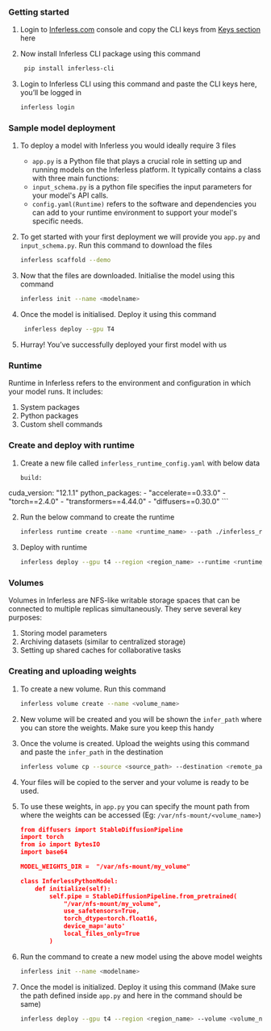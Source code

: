 ### Getting started

1. Login to [Inferless.com](https://inferless.com/) console and copy the CLI keys from [Keys section](https://console.inferless.com/user/settings?current-tab=keys) here
2. Now install Inferless CLI package using this command
    
    ```bash
     pip install inferless-cli
    ```
    
3. Login to Inferless CLI using this command and paste the CLI keys here, you’ll be logged in
    
    ```bash
    inferless login
    ```
    

### Sample model deployment

1. To deploy a model with Inferless you would ideally require 3 files
    - `app.py` is a Python file that plays a crucial role in setting up and running models on the Inferless platform. It typically contains a class with three main functions:
    - `input_schema.py` is a python file specifies the input parameters for your model's API calls.
    - `config.yaml(Runtime)` refers to the software and dependencies you can add to your runtime environment to support your model's specific needs.
2. To get started with your first deployment we will provide you `app.py` and `input_schema.py`. Run this command to download the files
    
    ```bash
    inferless scaffold --demo 
    ```
    
3. Now that the files are downloaded. Initialise the model using this command
    
    ```bash
    inferless init --name <modelname>
    ```
    
4. Once the model is initialised. Deploy it using this command
    
    ```bash
     inferless deploy --gpu T4 
    ```
    
5. Hurray! You’ve successfully deployed your first model with us

### Runtime

Runtime in Inferless refers to the environment and configuration in which your model runs. It includes:

1. System packages
2. Python packages
3. Custom shell commands

### Create and deploy with runtime

1. Create a new file called `inferless_runtime_config.yaml` with below data
    
    ```bash
    build:
  cuda_version: "12.1.1"
  python_packages:
    - "accelerate==0.33.0"
    - "torch==2.4.0"
    - "transformers==4.44.0"
    - "diffusers==0.30.0"
    ```

2. Run the below command to create the runtime
    
    ```bash
    inferless runtime create --name <runtime_name> --path ./inferless_runtime_config.yaml
    ```

3. Deploy with runtime
    
    ```bash
    inferless deploy --gpu t4 --region <region_name> --runtime <runtime_name> 
    ```

### Volumes

Volumes in Inferless are NFS-like writable storage spaces that can be connected to multiple replicas simultaneously. They serve several key purposes:

1. Storing model parameters
2. Archiving datasets (similar to centralized storage)
3. Setting up shared caches for collaborative tasks

### Creating and uploading weights

1. To create a new volume. Run this command
    
    ```bash
    inferless volume create --name <volume_name>
    ```
    
2. New volume will be created and you will be shown the `infer_path` where you can store the weights. Make sure you keep this handy
3. Once the volume is created. Upload the weights using this command and paste the `infer_path` in the destination
    
    ```bash
    inferless volume cp --source <source_path> --destination <remote_path (Infer path)>
    ```
    
4. Your files will be copied to the server and your volume is ready to be used.
5. To use these weights, in `app.py` you can specify the mount path from where the weights can be accessed (Eg: `/var/nfs-mount/<volume_name>`)
    
    ```json
    from diffusers import StableDiffusionPipeline
    import torch
    from io import BytesIO
    import base64
    
    MODEL_WEIGHTS_DIR =  "/var/nfs-mount/my_volume"
    
    class InferlessPythonModel:    
        def initialize(self):
            self.pipe = StableDiffusionPipeline.from_pretrained(
                "/var/nfs-mount/my_volume",
                use_safetensors=True,
                torch_dtype=torch.float16,
                device_map='auto'
                local_files_only=True
            )
    ```
    
6. Run the command to create a new model using the above model weights 
    
    ```bash
    inferless init --name <modelname>
    ```
    
7. Once the model is initialized. Deploy it using this command (Make sure the path defined inside `app.py` and here in the command should be same)
    
    ```bash
    inferless deploy --gpu t4 --region <region_name> --volume <volume_name> --volume-mount-path <volume_mount_path> 
    ```